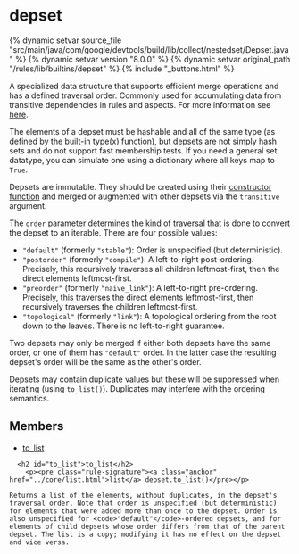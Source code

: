 <html devsite>
<head>
  <meta name="project_path" value="/_project.yaml">
  <meta name="book_path" value="/versions/8.0.0/_book.yaml">
</head>
<body>

<h1 class="page-title" id="modules.depset">depset</h1>

{% dynamic setvar source_file "src/main/java/com/google/devtools/build/lib/collect/nestedset/Depset.java" %}
{% dynamic setvar version "8.0.0" %}
{% dynamic setvar original_path "/rules/lib/builtins/depset" %}
{% include "_buttons.html" %}
<!-- {% raw %} -->

<p>A specialized data structure that supports efficient merge operations and has a defined traversal order. Commonly used for accumulating data from transitive dependencies in rules and aspects. For more information see <a href="/versions/8.0.0/extending/depsets">here</a>. <p>The elements of a depset must be hashable and all of the same type (as defined by the built-in type(x) function), but depsets are not simply hash sets and do not support fast membership tests. If you need a general set datatype, you can simulate one using a dictionary where all keys map to <code>True</code>.<p>Depsets are immutable. They should be created using their <a href="../globals/bzl.html#depset">constructor function</a> and merged or augmented with other depsets via the <code>transitive</code> argument. <p>The <code>order</code> parameter determines the kind of traversal that is done to convert the depset to an iterable. There are four possible values:<ul><li><code>"default"</code> (formerly <code>"stable"</code>): Order is unspecified (but deterministic).</li><li><code>"postorder"</code> (formerly <code>"compile"</code>): A left-to-right post-ordering. Precisely, this recursively traverses all children leftmost-first, then the direct elements leftmost-first.</li><li><code>"preorder"</code> (formerly <code>"naive_link"</code>): A left-to-right pre-ordering. Precisely, this traverses the direct elements leftmost-first, then recursively traverses the children leftmost-first.</li><li><code>"topological"</code> (formerly <code>"link"</code>): A topological ordering from the root down to the leaves. There is no left-to-right guarantee.</li></ul><p>Two depsets may only be merged if either both depsets have the same order, or one of them has <code>"default"</code> order. In the latter case the resulting depset's order will be the same as the other's order.<p>Depsets may contain duplicate values but these will be suppressed when iterating (using <code>to_list()</code>). Duplicates may interfere with the ordering semantics.

<h2>Members</h2>
<ul>
    <li>
    <a href="#to_list">to_list</a>
  </li>
  </ul>

      <h2 id="to_list">to_list</h2>
        <p><pre class="rule-signature"><a class="anchor" href="../core/list.html">list</a> depset.to_list()</pre></p>

    Returns a list of the elements, without duplicates, in the depset's traversal order. Note that order is unspecified (but deterministic) for elements that were added more than once to the depset. Order is also unspecified for <code>"default"</code>-ordered depsets, and for elements of child depsets whose order differs from that of the parent depset. The list is a copy; modifying it has no effect on the depset and vice versa.



</body>
</html>

<!-- {% endraw %} -->
